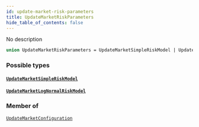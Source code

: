 ```yaml
---
id: update-market-risk-parameters
title: UpdateMarketRiskParameters
hide_table_of_contents: false
---
```








No description

```graphql
union UpdateMarketRiskParameters = UpdateMarketSimpleRiskModel | UpdateMarketLogNormalRiskModel
```


### Possible types

#### [`UpdateMarketSimpleRiskModel`](/testnet/api/graphql/objects/update-market-simple-risk-model) <Badge class="secondary" text="object"/>
> 
> 

#### [`UpdateMarketLogNormalRiskModel`](/testnet/api/graphql/objects/update-market-log-normal-risk-model) <Badge class="secondary" text="object"/>
> 
> 



### Member of

[`UpdateMarketConfiguration`](/testnet/api/graphql/objects/update-market-configuration)  <Badge class="secondary" text="object"/>



